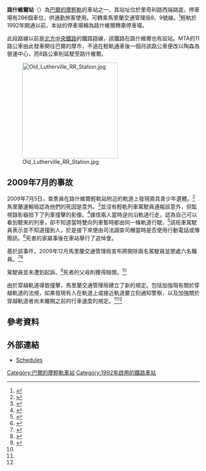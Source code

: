 {{Infobox station
| style=MTA Maryland Light Rail
| name = 路什維爾<br />{{lang|en|Lutherville}}
| image = Southbound train at Lutherville station, August 2016.jpg
| image_caption = 2016年8月南行列車抵達路什維爾
| address = {{link-en|路什維爾 (馬里蘭州)|Lutherville, Maryland|路什維爾}}里奇利路西150號
| borough = [[馬里蘭州|馬里蘭州]]
| country = [[美國|美國]]
| coordinates={{coord|39.429133|N|76.62718|W|type:railwaystation_region:US-MD|display=inline,title}}
| line = [[巴爾的摩輕軌|巴爾的摩輕軌]]
| other = {{bus icon}} {{link-en|MTA馬里蘭CityLink紅線|CityLink Red (MTA Maryland)|8}}、{{link-en|MTA馬里蘭LocalLink93號線|Route 93 (MTA Maryland LocalLink)|9}}、{{link-en|MTA馬里蘭CityLink紅線|CityLink Red (MTA Maryland)|紅線}}
| platform = 2個[[側式月台|側式月台]]
| tracks = 2條
| parking = 329個停車位
| bicycle = 是
| passengers = 
| pass_year = 
| pass_percent = 
| opened = 1992年4月2日<ref name=balto>{{cite web |url=https://baltometro.org/phocadownload/Publications/Transportation/MajorTransMilestones.pdf |title=MAJOR TRANSPORTATION MILESTONES IN THE BALTIMORE REGION SINCE 1940 |page=13 |publisher=Baltimore Metropolitan Council |date=December 1, 2005 |first=Mary |last=Logan |access-date=2019-03-23 |archive-url=https://web.archive.org/web/20150623191229/http://www.baltometro.org/phocadownload/Publications/Transportation/MajorTransMilestones.pdf |archive-date=2015-06-23 |dead-url=yes }}</ref><ref name=mlis>{{cite web |url=http://mlis.state.md.us/2008rs/fnotes/bil_0005/hb1185.pdf |title=House Bill 1185: Maryland Transit Administration - Public Transit Services - Efficiency and Performance Standards |page=4 |date=July 1, 2008 |publisher=Department of Legislative Services, Maryland General Assembly |accessdate=2019-03-23 |archive-date=2017-10-24 |archive-url=https://web.archive.org/web/20171024154323/http://mlis.state.md.us/2008rs/fnotes/bil_0005/hb1185.pdf |dead-url=no }}</ref>（有限度服務）<br />5月17日（全面服務）
| rebuilt = 
| ADA = 是
| code = 
| owned = {{link-en|馬里蘭交通管理局|Maryland Transit Administration}}
| zone = 
| services = 
{{s-rail|title=巴爾的摩輕軌}}
{{S-inop|[[瀑布路站|瀑布路站]]}}
{{s-line|巴爾的摩華盛頓國際機場線||#00B8E6}}
{{S-inop|[[提摩尼姆商業園區站|提摩尼姆商業園區站]]}}
{{new system|}}
{{S-inop|[[瀑布路站|瀑布路站]]}}
{{s-line|格蘭伯尼線||#FFFF00}}
{{S-inop|[[提摩尼姆商業園區站|提摩尼姆商業園區站]]}}
}}
'''路什維爾站'''（{{lang-en|Lutherville station}}）為[[巴爾的摩輕軌|巴爾的摩輕軌]]的車站之一，其站址位於里奇利路西端路底，停車場有286個車位，供通勤旅客使用。可轉乘馬里蘭交通管理局8、9號線。<ref>{{cite web |url=http://mtamaryland.com/services/lightrail/parking/ |title=Light Rail Parking |publisher=Maryland Transit Administration |archiveurl=https://web.archive.org/web/20090418042456/http://www.mtamaryland.com/services/lightrail/parking |archivedate=2009-04-18 |deadurl=yes }}</ref>輕軌於1992年開通以前，本站的停車場稱為路什維爾轉乘停車場。

此段路線以前是[[北方中央鐵路|北方中央鐵路]]的鐵路路線，該鐵路在路什維爾也有設站。MTA的11路公車由此發車開往巴爾的摩市，不過在輕軌通車後一個月該路公車便改以陶森為營運中心，而8路公車則延駛至路什維爾。

[[File:Old_Lutherville_RR_Station.jpg|250px]]

==2009年7月的事故==
2009年7月5日，查票員在路什維爾輕軌站附近的軌道上發現兩具青少年遺體。<ref>{{cite news |url=http://www.abc2news.com/mostpopular/story/2-People-Struck-By-Light-Rail-Train/Ou2QIZXPQEGCWV_-zMya1w.cspx |title=2 People Struck by Light Rail Train |date=July 2009 |publisher=[[WMAR-TV|WMAR-TV]]}}{{dead link |date=October 2013}}</ref> 馬里蘭運輸局認為他們的死因是意外。<ref>{{cite news |last=Dresser |first=Michael |url=http://articles.baltimoresun.com/2009-07-08/news/0907070074_1_northbound-train-tracks-mta |title=Teens' Deaths On Light Rail Called Accident By Mta |work=[[Baltimore_Sun|Baltimore Sun]] |date=2009-07-08 |accessdate=2012-02-22 |archive-date=2011-07-23 |archive-url=https://web.archive.org/web/20110723074955/http://articles.baltimoresun.com/2009-07-08/news/0907070074_1_northbound-train-tracks-mta |dead-url=no }}</ref>並沒有輕軌列車駕駛員通報該意外，但監視錄影器拍下了列車撞擊的影像。<ref>{{cite news |first=Mary |last=Bubala |url=http://wjz.com/local/Lutherville.light.rail.2.1075177.html |title=MTA Confirm Timeline Of Light Rail Accident |publisher=[[WJZ-TV|WJZ-TV]] |date=2009-07-09 |archiveurl=https://web.archive.org/web/20090918183009/http://wjz.com/local/Lutherville.light.rail.2.1075177.html |archivedate=2009-09-18 |deadurl=yes }}</ref>據信兩人當時逆向沿軌道行走，認為自己可以看到駛來的列車，卻不知道當時雙向列車暫時都由同一條軌道行駛。<ref>{{cite web |url=http://www.baltimoresun.com/news/maryland/baltimore-county/bal-rail-deaths0707,0,4210758.story |title=Losses in Lutherville - Our View: A Light Rail Accident in Lutherville Takes Two Teenagers' Lives, Raising Questions about Unusual Circumstances and Employee (In)Actions |newspaper=[[The_Baltimore_Sun|The Baltimore Sun]] |date=2009-07-09 |accessdate=2012-02-22 |deadurl=yes |archiveurl=https://archive.is/20120731032328/http://www.baltimoresun.com/news/maryland/baltimore-county/bal-rail-deaths0707,0,4210758.story |archivedate=2012-07-31 }}</ref>該班車駕駛員表示並不知道撞到人，於是接下來便由司法調查司機當時是否使用行動電話或傳簡訊。<ref>{{cite news |url=http://www.wbaltv.com/news/19996498/detail.html |title=Light Rail Death Investigation Centers On Driver |publisher=[[WBAL-TV|WBAL-TV]] |date=2009-07-08 |archiveurl=https://web.archive.org/web/20120218133328/http://www.wbaltv.com/news/19996498/detail.html |archivedate=2012-02-18 |deadurl=yes }}</ref>死者的家屬事後在車站舉行了追悼會。

基於該事件，2009年12月馬里蘭交通管理局宣布將開除兩名駕駛員並懲處六名職員。<ref name="baltimoresun1">{{cite news |first=Nick |last=Madigan |url=http://www.baltimoresun.com/features/commuting/bal-lightrail17,0,123319.story |title=MTA to Fire Two in Deadly Accident - Train Operators to Lose Jobs, Others Face Discipline Teens on Light Rail Track Hit in July |newspaper=[[The_Baltimore_Sun|The Baltimore Sun]] |date=2009-12-19 |accessdate=2012-02-22}}{{dead link|date=October 2013}}</ref><ref name="autogenerated1">{{cite web |url=http://wjz.com/local/Lutherville.light.rail.2.1378789.html |title=Lutherville light rail |publisher=[[WJZ-TV|WJZ-TV]]}}{{dead link|date=February 2012}}</ref>

駕駛員並未遭到起訴。<ref>{{cite web|url=http://wbal.com/apps/news/templates/story.aspx?articleid=33043&zoneid=3 |title=Teens' Families 'Disappointed' No Charges Filed In Light Rail Deaths |publisher=[[WBAL_(AM)|WBAL (AM)]] |date=2009-08-08 |accessdate=2012-02-22}}{{dead link|date=October 2013}}</ref>死者的父母則獲得賠償。<ref name="autogenerated1"/>

由於穿越軌道導致撞擊，馬里蘭交通管理局建立了新的規定。包括加強現有關於穿越軌道的法規，如果發現有人在軌道上或接近軌道要立刻通知警察，以及加強關於穿越軌道者尚未離開之前的行車速度的規定。<ref name="baltimoresun1"/><ref name="autogenerated1"/>

==參考資料==
{{reflist}}

==外部連結==
* [https://web.archive.org/web/20080702112220/http://mtamaryland.com/services/lightrail/schedule/ Schedules]

{{巴爾的摩輕軌}}
[[Category:巴爾的摩輕軌車站|Category:巴爾的摩輕軌車站]]
[[Category:1992年啟用的鐵路車站|Category:1992年啟用的鐵路車站]]